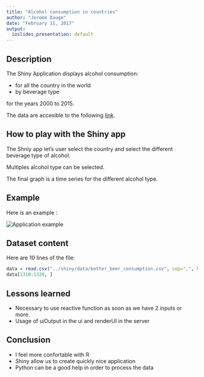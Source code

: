 ```yaml
---
title: "Alcohol consumption in countries"
author: "Jerome Dauge"
date: "February 11, 2017"
output:
  ioslides_presentation: default
---
```


## Description

The Shiny Application displays alcohol consumption:

- for all the country in the world
- by beverage type

for the years 2000 to 2015.

The data are accesible to the following [link](http://apps.who.int/gho/data/view.main.52160).



## How to play with the Shiny app

The Shniy app let's user select the country and select the different beverage type of alcohol.

Multiples alcohol type can be selected.

The final graph is a time series for the different alcohol type.


## Example

Here is an example :

![](https://raw.githubusercontent.com/Fheiz/data-products-week4/master/shiny/data/capture.png "Application example ")



## Dataset content

Here are 10 lines of the file:

```r
data = read.csv("../shiny/data/better_beer_consumption.csv", sep=",", header=T)
data[1310:1320, ]
```


## Lessons learned

- Necessary to use reactive function as soon as we have 2 inputs or more.
- Usage of uiOutput in the ui and renderUI in the server


## Conclusion

- I feel more confortable with R
- Shiny allow us to create quickly nice application
- Python can be a good help in order to process the data
